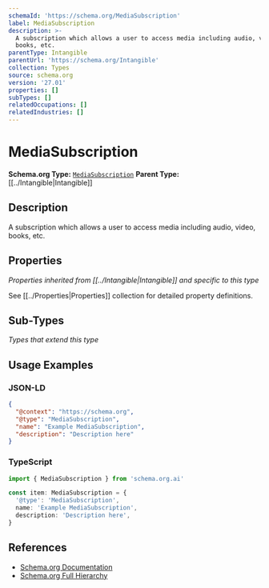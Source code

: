 ```yaml
---
schemaId: 'https://schema.org/MediaSubscription'
label: MediaSubscription
description: >-
  A subscription which allows a user to access media including audio, video,
  books, etc.
parentType: Intangible
parentUrl: 'https://schema.org/Intangible'
collection: Types
source: schema.org
version: '27.01'
properties: []
subTypes: []
relatedOccupations: []
relatedIndustries: []
---
```

# MediaSubscription

**Schema.org Type:** [`MediaSubscription`](https://schema.org/MediaSubscription)
**Parent Type:** [[../Intangible|Intangible]]

## Description

A subscription which allows a user to access media including audio, video, books, etc.

## Properties

*Properties inherited from [[../Intangible|Intangible]] and specific to this type*

See [[../Properties|Properties]] collection for detailed property definitions.

## Sub-Types

*Types that extend this type*

## Usage Examples

### JSON-LD

```json
{
  "@context": "https://schema.org",
  "@type": "MediaSubscription",
  "name": "Example MediaSubscription",
  "description": "Description here"
}
```

### TypeScript

```typescript
import { MediaSubscription } from 'schema.org.ai'

const item: MediaSubscription = {
  '@type': 'MediaSubscription',
  name: 'Example MediaSubscription',
  description: 'Description here',
}
```

## References

- [Schema.org Documentation](https://schema.org/MediaSubscription)
- [Schema.org Full Hierarchy](https://schema.org/docs/full.html)
